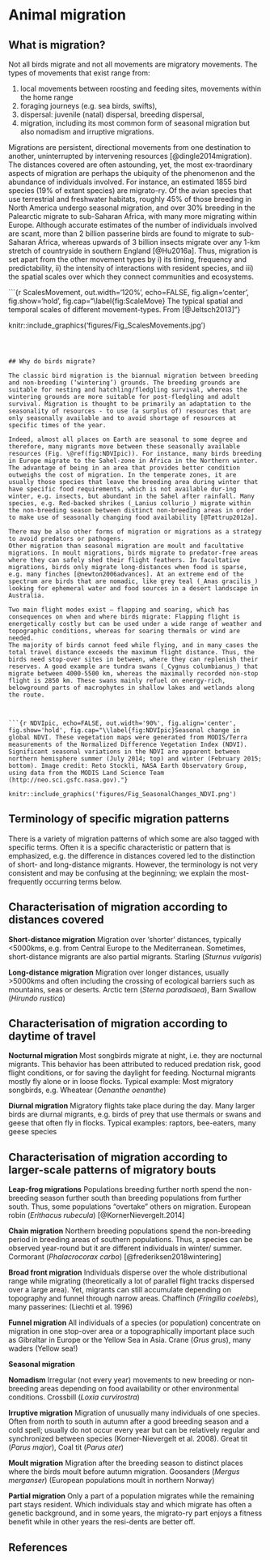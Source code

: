 # Animal migration
## What is migration? 

Not all birds migrate and not all movements are migratory movements. The types of movements that exist range from:

1.	local movements between roosting and feeding sites, movements within the home range
2.	foraging journeys (e.g. sea birds, swifts),  
3.	dispersal: juvenile (natal) dispersal, breeding dispersal,  
4.	migration, including its most common form of seasonal migration but also nomadism and irruptive migrations.

Migrations are persistent, directional movements from one destination to another, uninterrupted by intervening resources [@dingle2014migration). The distances covered are often astounding, yet, the most ex-traordinary aspects of migration are perhaps the ubiquity of the phenomenon and the abundance of individuals involved. For instance, an estimated 1855 bird species (19% of extant species) are migrato-ry. Of the avian species that use terrestrial and freshwater habitats, roughly 45% of those breeding in North America undergo seasonal migration, and over 30% breeding in the Palearctic migrate to sub-Saharan Africa, with many more migrating within Europe. Although accurate estimates of the number of individuals involved are scant, more than 2 billion passerine birds are found to migrate to sub-Saharan Africa, whereas upwards of 3 billion insects migrate over any 1-km stretch of countryside in southern England [@Hu2016a]. Thus, migration is set apart from the other movement types by i) its timing, frequency and predictability, ii) the intensity of interactions with resident species, and iii) the spatial scales over which they connect communities and ecosystems. 


```{r ScalesMovement, out.width='120%', echo=FALSE, fig.align='center', fig.show='hold', fig.cap="\\label{fig:ScaleMove} The typical spatial and temporal scales of different movement-types. From [@Jeltsch2013]"}

knitr::include_graphics('figures/Fig_ScalesMovements.jpg')

```



## Why do birds migrate? 

The classic bird migration is the biannual migration between breeding and non-breeding (‘wintering’) grounds. The breeding grounds are suitable for nesting and hatchling/fledgling survival, whereas the wintering grounds are more suitable for post-fledgling and adult survival. Migration is thought to be primarily an adaptation to the seasonality of resources - to use (a surplus of) resources that are only seasonally available and to avoid shortage of resources at specific times of the year. 

Indeed, almost all places on Earth are seasonal to some degree and therefore, many migrants move between these seasonally available resources (Fig. \@ref(fig:NDVIpic)). For instance, many birds breeding in Europe migrate to the Sahel-zone in Africa in the Northern winter. The advantage of being in an area that provides better condition outweighs the cost of migration. In the temperate zones, it are usually those species that leave the breeding area during winter that have specific food requirements, which is not available dur-ing winter, e.g. insects, but abundant in the Sahel after rainfall. Many species, e.g. Red-backed shrikes (_Lanius collurio_) migrate within the non-breeding season between distinct non-breeding areas in order to make use of seasonally changing food availability [@Tøttrup2012a].  

There may be also other forms of migration or migrations as a strategy to avoid predators or pathogens. 
Other migration than seasonal migration are moult and facultative migrations. In moult migrations, birds migrate to predator-free areas where they can safely shed their flight feathers. In facultative migrations, birds only migrate long-distances when food is sparse, e.g. many finches [@newton2006advances]. At an extreme end of the spectrum are birds that are nomadic, like grey teal (_Anas gracilis_) looking for ephemeral water and food sources in a desert landscape in Australia.

Two main flight modes exist – flapping and soaring, which has consequences on when and where birds migrate: Flapping flight is energetically costly but can be used under a wide range of weather and topographic conditions, whereas for soaring thermals or wind are needed. 
The majority of birds cannot feed while flying, and in many cases the total travel distance exceeds the maximum flight distance. Thus, the birds need stop-over sites in between, where they can replenish their reserves. A good example are tundra swans (_Cygnus columbianus_) that migrate between 4000-5500 km, whereas the maximally recorded non-stop flight is 2850 km. These swans mainly refuel on energy-rich, belowground parts of macrophytes in shallow lakes and wetlands along the route.    

 

```{r NDVIpic, echo=FALSE, out.width='90%', fig.align='center', fig.show='hold', fig.cap="\\label{fig:NDVIpic}Seasonal change in global NDVI. These vegetation maps were generated from MODIS/Terra measurements of the Normalized Difference Vegetation Index (NDVI). Significant seasonal variations in the NDVI are apparent between northern hemisphere summer (July 2014; top) and winter (February 2015; bottom). Image credit: Reto Stockli, NASA Earth Observatory Group, using data from the MODIS Land Science Team (http://neo.sci.gsfc.nasa.gov)."}

knitr::include_graphics('figures/Fig_SeasonalChanges_NDVI.png')

```



## Terminology of specific migration patterns 

There is a variety of migration patterns of which some are also tagged with specific terms. Often it is a specific characteristic or pattern that is emphasized, e.g. the difference in distances covered led to the distinction of short- and long-distance migrants. However, the terminology is not very consistent and may be confusing at the beginning; we explain the most-frequently occurring terms below.  


## Characterisation of migration according to distances covered

**Short-distance migration** Migration over ‘shorter’ distances, typically <5000kms, e.g. from Central Europe to the Mediterranean. Sometimes, short-distance migrants are also partial migrants. Starling (_Sturnus vulgaris_)

**Long-distance migration** Migration over longer distances, usually >5000kms and often including the crossing of ecological barriers such as mountains, seas or deserts. Arctic tern (_Sterna paradisaea_), Barn Swallow (_Hirundo rustica_) 





## Characterisation of migration according to daytime of travel

**Nocturnal migration**	Most songbirds migrate at night, i.e. they are nocturnal migrants. This behavior has been attributed to reduced predation risk, good flight conditions, or for saving the daylight for feeding. Nocturnal migrants mostly fly alone or in loose flocks. Typical example: Most migratory songbirds, e.g. Wheatear (_Oenanthe oenanthe_)

**Diurnal migration**	Migratory flights take place during the day. Many larger birds are diurnal migrants, e.g. birds of prey that use thermals or swans and geese that often fly in flocks. Typical examples: raptors, bee-eaters, many geese species




## Characterisation of migration according to larger-scale patterns of migratory bouts

**Leap-frog migrations**	Populations breeding further north spend the non-breeding season further south than breeding populations from further south. Thus, some populations “overtake” others on migration.	European robin (_Erithacus rubecula_) [@KornerNievergelt.2014]

**Chain migration**	Northern breeding populations spend the non-breeding period in breeding areas of southern populations. Thus, a species can be observed year-round but it are different individuals in winter/ summer.	Cormorant (_Phalacrocorax carbo_) [@frederiksen2018wintering]


**Broad front migration**	Individuals disperse over the whole distributional range while migrating (theoretically a lot of parallel flight tracks dispersed over a large area). Yet, migrants can still accumulate depending on topography and funnel through narrow areas.	Chaffinch (_Fringilla coelebs_), many passerines: (Liechti et al. 1996)

**Funnel migration**	All individuals of a species (or population) concentrate on migration in one stop-over area or a topographically important place such as Gibraltar in Europe or the Yellow Sea in Asia.	Crane (_Grus grus_), many waders (Yellow sea!)


**Seasonal migration**

**Nomadism**	Irregular (not every year) movements to new breeding or non-breeding areas depending on food availability or other environmental conditions. Crossbill (_Loxia curvirostra_)

**Irruptive migration**	Migration of unusually many individuals of one species. Often from north to south in autumn after a good breeding season and a cold spell; usually do not occur every year but can be relatively regular and synchronized between species (Korner-Nievergelt et al. 2008). Great tit (_Parus major_), Coal tit (_Parus ater_)



**Moult migration**	Migration after the breeding season to distinct places where the birds moult before autumn migration.	Goosanders (_Mergus merganser_) (European populations moult in northern Norway)


**Partial migration**	Only a part of a population migrates while the remaining part stays resident. Which individuals stay and which migrate has often a genetic background, and in some years, the migrato-ry part enjoys a fitness benefit while in other years the resi-dents are better off.	



## References
